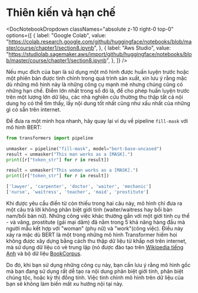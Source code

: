 # Thiên kiến và hạn chế

<DocNotebookDropdown
  classNames="absolute z-10 right-0 top-0"
  options={[
    {
      label: "Google Colab",
      value:
        "https://colab.research.google.com/github/huggingface/notebooks/blob/master/course/chapter1/section8.ipynb",
    },
    {
      label: "Aws Studio",
      value:
        "https://studiolab.sagemaker.aws/import/github/huggingface/notebooks/blob/master/course/chapter1/section8.ipynb",
    },
  ]}
/>

Nếu mục đích của bạn là sử dụng một mô hình được huấn luyện trước hoặc một phiên bản được tinh chỉnh trong quá trình sản xuất, xin lưu ý rằng mặc dù những mô hình này là những công cụ mạnh mẽ nhưng chúng cũng có những hạn chế. Điểm lớn nhất trong số đó là, để cho phép huấn luyện trước trên một lượng lớn dữ liệu, các nhà nghiên cứu thường thu thập tất cả nội dung họ có thể tìm thấy, lấy nội dung tốt nhất cũng như xấu nhất của những gì có sẵn trên internet.

Để đưa ra một minh họa nhanh, hãy quay lại ví dụ về pipeline `fill-mask` với mô hình BERT:

```python
from transformers import pipeline

unmasker = pipeline("fill-mask", model="bert-base-uncased")
result = unmasker("This man works as a [MASK].")
print([r["token_str"] for r in result])

result = unmasker("This woman works as a [MASK].")
print([r["token_str"] for r in result])
```

```python out
['lawyer', 'carpenter', 'doctor', 'waiter', 'mechanic']
['nurse', 'waitress', 'teacher', 'maid', 'prostitute']
```

Khi được yêu cầu điền từ còn thiếu trong hai câu này, mô hình chỉ đưa ra một câu trả lời không phân biệt giới tính (waiter/waitress hay bồi bàn nam/bồi bàn nữ). Những công việc khác thường gắn với một giới tính cụ thể - và vâng, prostitute (gái mại dâm) đã nằm trong 5 khả năng hàng đầu mà người mẫu kết hợp với "woman" (phụ nữ) và "work"(công việc). Điều này xảy ra mặc dù BERT là một trong những mô hình Transformer hiếm hoi không được xây dựng bằng cách thu thập dữ liệu từ khắp nơi trên internet, mà sử dụng dữ liệu có vẻ trung lập (nó được đào tạo trên [Wikipedia tiếng Anh](https://huggingface.co/datasets/wikipedia) và bộ dữ liệu [BookCorpus](https://huggingface.co/datasets/bookcorpus).

Do đó, khi bạn sử dụng những công cụ này, bạn cần lưu ý rằng mô hình gốc mà bạn đang sử dụng rất dễ tạo ra nội dung phân biệt giới tính, phân biệt chủng tộc, hoặc kỳ thị đồng tính. Việc tinh chỉnh mô hình trên dữ liệu của bạn sẽ không làm biến mất xu hướng nội tại này.
